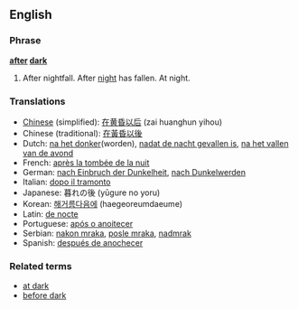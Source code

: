 ==English==

===Phrase===
'''[[after]] [[dark]]'''

# <!--adjective?-->After nightfall.  After [[night]] has fallen.  At night.

===Translations===
*[[Chinese]] (simplified): [[在黄昏以后]] (zai huanghun yihou)
*Chinese (traditional): [[在黃昏以後]] 
*Dutch: [[na het donker]](worden), [[nadat de nacht gevallen is]], [[na het vallen van de avond]]
*French: [[après la tombée de la nuit]]
*German: [[nach Einbruch der Dunkelheit]], [[nach Dunkelwerden]]
*Italian: [[dopo il tramonto]]
*Japanese: 暮れの後 (yūgure no yoru)
*Korean: [[해거름다음에]] (haegeoreumdaeume)
*Latin: [[de nocte]]
*Portuguese: [[após o anoitecer]]
*Serbian: [[nakon mraka]], [[posle mraka]], [[nadmrak]]
*Spanish: [[después de anochecer]]

===Related terms===
*[[at dark]]
*[[before dark]]